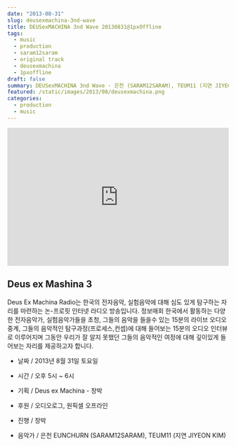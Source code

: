 ```yaml
---
date: "2013-08-31"
slug: deusexmachina-3nd-wave
title: DEUSexMACHINA 3nd Wave 20130831@1pxOffline
tags:
  - music
  - production
  - saram12saram
  - original track
  - deusexmachina
  - 1pxoffline
draft: false
summary: DEUSexMACHINA 3nd Wave - 은천 (SARAM12SARAM), TEUM11 (지연 JIYEON KIM) / 20130831 @ 1pxOffline
featured: /static/images/2013/08/deusexmachina.png
categories:
  - production
  - music
---
```


<div className="aspect-ratio container flex justify-center">
  <iframe
    width="100%"
    height="315"
    src="https://www.youtube.com/embed/WDsKExFPins?si=OJpBz2AMMMoTEe7j"
    frameBorder="0"
    allow="accelerometer; autoplay; clipboard-write; encrypted-media; gyroscope; picture-in-picture"
    webkitallowfullscreen="true"
    mozallowfullscreen="true"
    allowFullScreen
  ></iframe>
</div>

## Deus ex Mashina 3

Deus Ex Machina Radio는 한국의 전자음악, 실험음악에 대해 심도 있게 탐구하는 자리를 마련하는 논-프로핏 인터넷 라디오 방송입니다.
정보매회 한국에서 활동하는 다양한 전자음악가, 실험음악가들을 초청, 그들의 음악을 들을수 있는 15분의 라이브 오디오 중계, 그들의 음악적인 탐구과정(프로세스,컨셉)에 대해 들어보는 15분의 오디오 인터뷰로 이루어지며 그동안 우리가 잘 알지 못했던 그들의 음악적인 여정에 대해 깊이있게 들어보는 자리를 제공하고자 합니다.

- 날짜 / 2013년 8월 31일 토요일
- 시간 / 오후 5시 ~ 6시
- 기획 / Deus ex Machina - 창박
- 후원 / 오디오로그, 원픽셀 오프라인

- 진행 / 창박
- 음악가 / 은천 EUNCHURN (SARAM12SARAM), TEUM11 (지연 JIYEON KIM)
